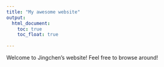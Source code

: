 ```yaml
---
title: "My awesome website"
output: 
  html_document:
    toc: true
    toc_float: true
    
---
```


Welcome to Jingchen's website! Feel free to browse around!

